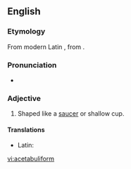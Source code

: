 ==English==

===Etymology===
From modern Latin {{term|acetabuliformis|lang=la}}, from {{term|acetabulum||saucer|lang=la}} {{suffix||form|lang=en}}.

===Pronunciation===
* {{IPA|/æsɪˈtæbjuːlɪfɔːm/|lang=en}}

===Adjective===
{{en-adj|-}}

# {{context|botany|lang=en}} Shaped like a [[saucer]] or shallow cup.

====Translations====
{{trans-top|shaped like a saucer}}
* Latin: {{t|la|acetabuliforma}}
{{trans-mid}}
{{trans-bottom}}

[[vi:acetabuliform]]
